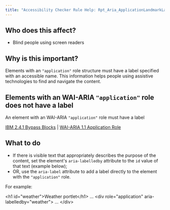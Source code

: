 ```yaml
---
title: "Accessibility Checker Rule Help: Rpt_Aria_ApplicationLandmarkLabel"
---
```


<div className="toolHelp">
<Row>
<Column colLg={5} colMd={3} colSm={4} className="toolLeft">

## Who does this affect?

* Blind people using screen readers

## Why is this important?

Elements with an `"application"` role structure must have a label specified with an accessible name. This information helps people using assistive technologies to find and navigate the content.


</Column>
<Column colLg={11} colMd={5} colSm={4} className="toolMain">

<div id="locLevel"></div>

## Elements with an WAI-ARIA `"application"` role does not have a label
An element with an WAI-ARIA `"application"` role must have a label

[IBM 2.4.1 Bypass Blocks](http://www.ibm.com/able/guidelines/ci162/bypass_blocks.html) | [WAI-ARIA 1.1 Application Role](https://www.w3.org/TR/wai-aria-1.1/#application)

<div id="locSnippet"></div>

## What to do

* If there is visible text that appropriately describes the purpose of the content, set the element's `aria-labelledby` attribute to the `id` value of that text (example below);
* OR, use the `aria-label` attribute to add a label directly to the element with the `"application"` role.

For example:

<CodeSnippet type="multi" light={true}>   &lt;h1 id="weather"&gt;Weather portlet&lt;/h1&gt;
   ...
   &lt;div role="application" aria-labelledby="weather"&gt;
   ...
   &lt;/div&gt;</CodeSnippet>


</Column>
</Row>
</div>

